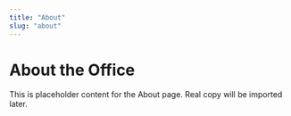 ```yaml
---
title: "About"
slug: "about"
---
```


# About the Office

This is placeholder content for the About page. Real copy will be imported later.
